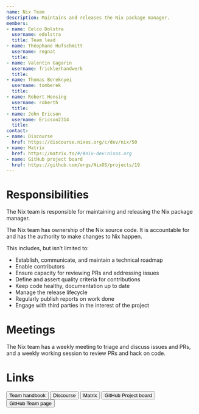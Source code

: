 ```yaml
---
name: Nix Team
description: Maintains and releases the Nix package manager.
members:
- name: Eelco Dolstra
  username: edolstra
  title: Team lead
- name: Théophane Hufschmitt
  username: regnat
  title:
- name: Valentin Gagarin
  username: fricklerhandwerk
  title:
- name: Thomas Bereknyei
  username: tomberek
  title:
- name: Robert Hensing
  username: roberth
  title:
- name: John Ericson
  username: Ericson2314
  title:
contact:
- name: Discourse
  href: https://discourse.nixos.org/c/dev/nix/50
- name: Matrix
  href: https://matrix.to/#/#nix-dev:nixos.org
- name: GitHub project board
  href: https://github.com/orgs/NixOS/projects/19
---
```

# Responsibilities

The Nix team is responsible for maintaining and releasing the Nix package manager.

The Nix team has ownership of the Nix source code. It is accountable for and has the authority to make changes to Nix happen.

This includes, but isn’t limited to:

- Establish, communicate, and maintain a technical roadmap
- Enable contributors
- Ensure capacity for reviewing PRs and addressing issues
- Define and assert quality criteria for contributions
- Keep code healthy, documentation up to date
- Manage the release lifecycle
- Regularly publish reports on work done
- Engage with third parties in the interest of the project

# Meetings

The Nix team has a weekly meeting to triage and discuss issues and PRs, and a weekly working session to review PRs and hack on code.

# Links


<div class="flex flex-wrap gap-4">
  <Button 
    href="https://github.com/NixOS/nix/tree/master/maintainers" 
    color="semidarkblue" size="sm">Team handbook</Button>
  <Button 
    href="https://discourse.nixos.org/c/dev/nix/50"
    color="semidarkblue" size="sm">Discourse</Button>
  <Button 
    href="https://matrix.to/#/#nix-dev:nixos.org"
    color="semidarkblue" size="sm">Matrix</Button>
  <Button 
    href="https://github.com/orgs/NixOS/projects/19"
    color="semidarkblue" size="sm">GitHub Project board</Button>
  <Button 
    href="https://github.com/orgs/NixOS/teams/nix-team"
    color="semidarkblue" size="sm">GitHub Team page</Button>
</div>


